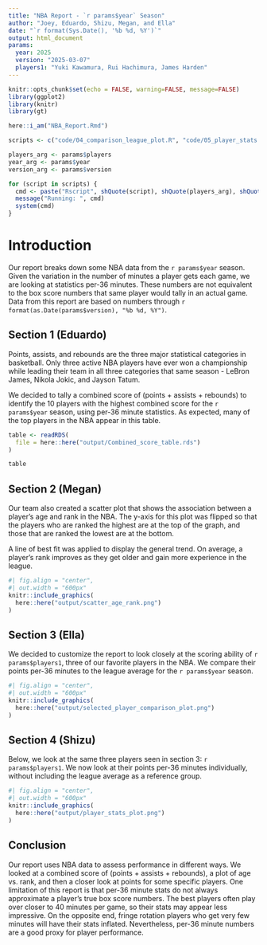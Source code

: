 ```yaml
---
title: "NBA Report - `r params$year` Season"
author: "Joey, Eduardo, Shizu, Megan, and Ella"
date: "`r format(Sys.Date(), '%b %d, %Y')`"
output: html_document
params:
  year: 2025
  version: "2025-03-07"
  players1: "Yuki Kawamura, Rui Hachimura, James Harden"
---
```


```r

knitr::opts_chunk$set(echo = FALSE, warning=FALSE, message=FALSE)
library(ggplot2)
library(knitr)
library(gt)
```

```r

here::i_am("NBA_Report.Rmd")
```

```r

scripts <- c("code/04_comparison_league_plot.R", "code/05_player_stats.R")

players_arg <- params$players
year_arg <- params$year
version_arg <- params$version

for (script in scripts) {
  cmd <- paste("Rscript", shQuote(script), shQuote(players_arg), shQuote(year_arg), shQuote(version_arg))
  message("Running: ", cmd)
  system(cmd)
}

```

# Introduction

Our report breaks down some NBA data from the `r params$year` season. Given the variation in the number of minutes a player gets each game, we are looking at statistics per-36 minutes. These numbers are not equivalent to the box score numbers that same player would tally in an actual game. Data from this report are based on numbers through `r format(as.Date(params$version), "%b %d, %Y")`. 


## Section 1 (Eduardo)

Points, assists, and rebounds are the three major statistical categories in basketball. Only three active NBA players have ever won a championship while leading their team in all three categories that same season - LeBron James, Nikola Jokic, and Jayson Tatum.

We decided to tally a combined score of (points + assists + rebounds) to identify the 10 players with the highest combined score for the `r params$year` season, using per-36 minute statistics. As expected, many of the top players in the NBA appear in this table.

```r


table <- readRDS(
  file = here::here("output/Combined_score_table.rds")
)

table

```

## Section 2 (Megan)

Our team also created a scatter plot that shows the association between a player's age and rank in the NBA. The y-axis for this plot was flipped so that the players who are ranked the highest are at the top of the graph, and those that are ranked the lowest are at the bottom. 

A line of best fit was applied to display the general trend. On average, a player's rank improves as they get older and gain more experience in the league. 

```r


#| fig.align = "center",
#| out.width = "600px"
knitr::include_graphics(
  here::here("output/scatter_age_rank.png")
)

```

## Section 3 (Ella)

We decided to customize the report to look closely at the scoring ability of `r params$players1`, three of our favorite players in the NBA.
We compare their points per-36 minutes to the league average for the `r params$year` season.  

```r
#| fig.align = "center",
#| out.width = "600px"
knitr::include_graphics(
  here::here("output/selected_player_comparison_plot.png")
)
```

## Section 4 (Shizu)

Below, we look at the same three players seen in section 3: `r params$players1`. We now look at their points per-36 minutes individually, without including the league average as a reference group.

```r
#| fig.align = "center",
#| out.width = "600px"
knitr::include_graphics(
  here::here("output/player_stats_plot.png")
)
```

## Conclusion 

Our report uses NBA data to assess performance in different ways. We looked at a combined score of (points + assists + rebounds), a plot of age vs. rank, and then a closer look at points for some specific players. 
One limitation of this report is that per-36 minute stats do not always approximate a player's true box score numbers. The best players often play over closer to 40 minutes per game, so their stats may appear less impressive. On the opposite end, fringe rotation players who get very few minutes will have their stats inflated. Nevertheless, per-36 minute numbers are a good proxy for player performance.  
